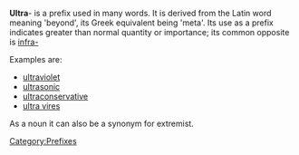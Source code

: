 '''Ultra'''- is a prefix used in many words. It is derived from the Latin word meaning 'beyond', its Greek equivalent being 'meta'. Its use as a prefix indicates greater than normal quantity or importance; its common opposite is [[infra-]]

Examples are:
*[[ultraviolet]]
*[[ultrasonic]]
*[[ultraconservative]]
*[[ultra vires]]

As a  noun it can also be a synonym for extremist.
[[Category:Prefixes]]
